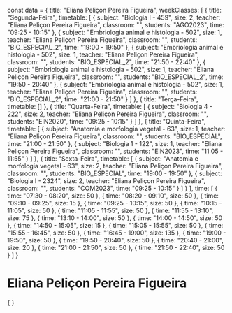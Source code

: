 const data = {
  title: "Eliana Peliçon Pereira Figueira",
  weekClasses: [
    {
      title: "Segunda-Feira",
      timetable: [
        {
          subject: "Biologia I - 459",
          size: 2,
          teacher: "Eliana Peliçon Pereira Figueira",
          classroom: "",
          students: "AGO2023",
          time: "09:25 - 10:15"
        },
        {
          subject: "Embriologia animal e histologia - 502",
          size: 1,
          teacher: "Eliana Peliçon Pereira Figueira",
          classroom: "",
          students: "BIO_ESPECIAL_2",
          time: "19:00 - 19:50"
        },
        {
          subject: "Embriologia animal e histologia - 502",
          size: 1,
          teacher: "Eliana Peliçon Pereira Figueira",
          classroom: "",
          students: "BIO_ESPECIAL_2",
          time: "21:50 - 22:40"
        },
        {
          subject: "Embriologia animal e histologia - 502",
          size: 1,
          teacher: "Eliana Peliçon Pereira Figueira",
          classroom: "",
          students: "BIO_ESPECIAL_2",
          time: "19:50 - 20:40"
        },
        {
          subject: "Embriologia animal e histologia - 502",
          size: 1,
          teacher: "Eliana Peliçon Pereira Figueira",
          classroom: "",
          students: "BIO_ESPECIAL_2",
          time: "21:00 - 21:50"
        }
      ]
    },
    {
      title: "Terça-Feira",
      timetable: []
    },
    {
      title: "Quarta-Feira",
      timetable: [
        {
          subject: "Biologia 4 - 222",
          size: 2,
          teacher: "Eliana Peliçon Pereira Figueira",
          classroom: "",
          students: "EIN2020",
          time: "09:25 - 10:15"
        }
      ]
    },
    {
      title: "Quinta-Feira",
      timetable: [
        {
          subject: "Anatomia e morfologia vegetal - 63",
          size: 1,
          teacher: "Eliana Peliçon Pereira Figueira",
          classroom: "",
          students: "BIO_ESPECIAL",
          time: "21:00 - 21:50"
        },
        {
          subject: "Biologia 1 - 122",
          size: 1,
          teacher: "Eliana Peliçon Pereira Figueira",
          classroom: "",
          students: "EIN2023",
          time: "11:05 - 11:55"
        }
      ]
    },
    {
      title: "Sexta-Feira",
      timetable: [
        {
          subject: "Anatomia e morfologia vegetal - 63",
          size: 2,
          teacher: "Eliana Peliçon Pereira Figueira",
          classroom: "",
          students: "BIO_ESPECIAL",
          time: "19:00 - 19:50"
        },
        {
          subject: "Biologia I - 2324",
          size: 2,
          teacher: "Eliana Peliçon Pereira Figueira",
          classroom: "",
          students: "COM2023",
          time: "09:25 - 10:15"
        }
      ]
    }
  ],
  time: [
    {
      time: "07:30 - 08:20",
      size: 50
    },
    {
      time: "08:20 - 09:10",
      size: 50
    },
    {
      time: "09:10 - 09:25",
      size: 15
    },
    {
      time: "09:25 - 10:15",
      size: 50
    },
    {
      time: "10:15 - 11:05",
      size: 50
    },
    {
      time: "11:05 - 11:55",
      size: 50
    },
    {
      time: "11:55 - 13:10",
      size: 75
    },
    {
      time: "13:10 - 14:00",
      size: 50
    },
    {
      time: "14:00 - 14:50",
      size: 50
    },
    {
      time: "14:50 - 15:05",
      size: 15
    },
    {
      time: "15:05 - 15:55",
      size: 50
    },
    {
      time: "15:55 - 16:45",
      size: 50
    },
    {
      time: "16:45 - 19:00",
      size: 135
    },
    {
      time: "19:00 - 19:50",
      size: 50
    },
    {
      time: "19:50 - 20:40",
      size: 50
    },
    {
      time: "20:40 - 21:00",
      size: 20
    },
    {
      time: "21:00 - 21:50",
      size: 50
    },
    {
      time: "21:50 - 22:40",
      size: 50
    }
  ]
}

# Eliana Peliçon Pereira Figueira

<div>
    {
        <Grid
            title={data.title} 
            weekClasses={data.weekClasses} 
            time={data.time}
        />
    }
</div>